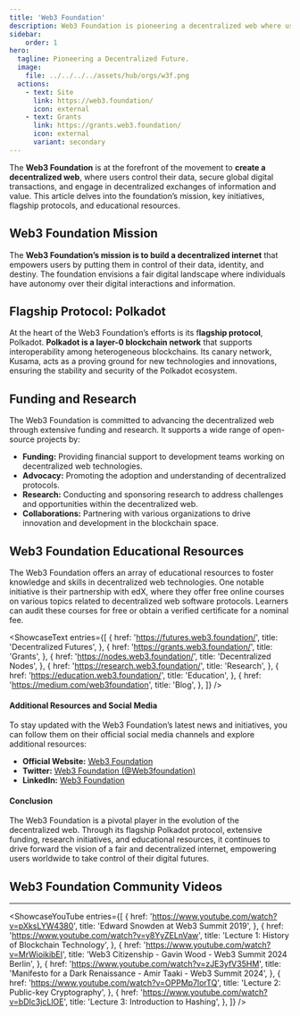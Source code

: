 ```yaml
---
title: 'Web3 Foundation'
description: Web3 Foundation is pioneering a decentralized web where users control their data, enabled by Polkadot and research / funding initiatives.
sidebar:
    order: 1
hero:
  tagline: Pioneering a Decentralized Future.
  image: 
    file: ../../../../assets/hub/orgs/w3f.png
  actions:
    - text: Site
      link: https://web3.foundation/
      icon: external
    - text: Grants
      link: https://grants.web3.foundation/
      icon: external
      variant: secondary
---
```



The **Web3 Foundation** is at the forefront of the movement to **create a decentralized web**, where users control their data, secure global digital transactions, and engage in decentralized exchanges of information and value. This article delves into the foundation’s mission, key initiatives, flagship protocols, and educational resources.

## Web3 Foundation Mission
The **Web3 Foundation’s mission is to build a decentralized internet** that empowers users by putting them in control of their data, identity, and destiny. The foundation envisions a fair digital landscape where individuals have autonomy over their digital interactions and information.

## Flagship Protocol: Polkadot
At the heart of the Web3 Foundation’s efforts is its f**lagship protocol**, Polkadot. **Polkadot is a layer-0 blockchain network** that supports interoperability among heterogeneous blockchains. Its canary network, Kusama, acts as a proving ground for new technologies and innovations, ensuring the stability and security of the Polkadot ecosystem.

## Funding and Research
The Web3 Foundation is committed to advancing the decentralized web through extensive funding and research. It supports a wide range of open-source projects by:
- **Funding:** Providing financial support to development teams working on decentralized web technologies.
- **Advocacy:** Promoting the adoption and understanding of decentralized protocols.
- **Research:** Conducting and sponsoring research to address challenges and opportunities within the decentralized web.
- **Collaborations:** Partnering with various organizations to drive innovation and development in the blockchain space.

## Web3 Foundation Educational Resources
The Web3 Foundation offers an array of educational resources to foster knowledge and skills in decentralized web technologies. One notable initiative is their partnership with edX, where they offer free online courses on various topics related to decentralized web software protocols. Learners can audit these courses for free or obtain a verified certificate for a nominal fee.

<ShowcaseText
  entries={[
    {
      href: 'https://futures.web3.foundation/',
      title: 'Decentralized Futures',
    },
    {
      href: 'https://grants.web3.foundation/',
      title: 'Grants',
    },
        {
      href: 'https://nodes.web3.foundation/',
      title: 'Decentralized Nodes',
    },
           {
      href: 'https://research.web3.foundation/',
      title: 'Research',
    },
        {
      href: 'https://education.web3.foundation/',
      title: 'Education',
    },
            {
      href: 'https://medium.com/web3foundation',
      title: 'Blog',
    },
  ]}
/>

#### Additional Resources and Social Media
To stay updated with the Web3 Foundation’s latest news and initiatives, you can follow them on their official social media channels and explore additional resources:
- **Official Website:** [Web3 Foundation](https://web3.foundation/)
- **Twitter:** [Web3 Foundation (@Web3foundation)](https://twitter.com/Web3foundation)
- **LinkedIn:** [Web3 Foundation](https://www.linkedin.com/company/web3foundation/)

#### Conclusion
The Web3 Foundation is a pivotal player in the evolution of the decentralized web. Through its flagship Polkadot protocol, extensive funding, research initiatives, and educational resources, it continues to drive forward the vision of a fair and decentralized internet, empowering users worldwide to take control of their digital futures.

## Web3 Foundation Community Videos
----------------
<ShowcaseYouTube
  entries={[
          {
      href: 'https://www.youtube.com/watch?v=pXksLYW4380',
      title: 'Edward Snowden at Web3 Summit 2019',
     },
               {
      href: 'https://www.youtube.com/watch?v=y8YyZELnVaw',
      title: 'Lecture 1: History of Blockchain Technology',
     },
                         {
      href: 'https://www.youtube.com/watch?v=MrWioikibEI',
      title: 'Web3 Citizenship - Gavin Wood - Web3 Summit 2024 Berlin',
     },
                    {
      href: 'https://www.youtube.com/watch?v=zJE3yfV35HM',
      title: 'Manifesto for a Dark Renaissance - Amir Taaki - Web3 Summit 2024',
     },
                    {
      href: 'https://www.youtube.com/watch?v=OPPMp7lorTQ',
      title: 'Lecture 2: Public-key Cryptography',
     },
                    {
      href: 'https://www.youtube.com/watch?v=bDIc3jcLlOE',
      title: 'Lecture 3: Introduction to Hashing',
     },
  ]}
/>